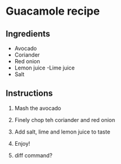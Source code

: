 # Guacamole recipe

## Ingredients
- Avocado  
- Coriander  
- Red onion  
- Lemon juice
-Lime juice  
- Salt  

## Instructions
 1. Mash the avocado 
 2. Finely chop teh coriander and red onion
 3. Add salt, lime and lemon juice to taste
 4. Enjoy!

 5. diff command?
